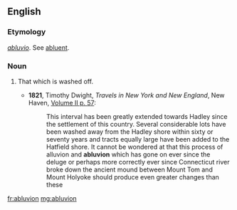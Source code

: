 ==English==

===Etymology===
{{etyl|LL.|en}} ''[[abluvio]]''. See [[abluent]].

===Noun===
{{en-noun|-}}

# {{label|en|obsolete|rare}} That which is washed off.
#* '''1821''', Timothy Dwight, ''Travels in New York and New England'', New Haven, [http://books.google.com/books?id=MHIUAAAAYAAJ&pg=PA57&img=1&zoom=3&hl=en&sig=ACfU3U1CEB0UIGIwACWkcWpZwN9j-n2QPQ&ci=123%2C507%2C807%2C353&edge=0 Volume II p. 57]:
#*: This interval has been greatly extended towards Hadley since the settlement of this country. Several considerable lots have been washed away from the Hadley shore within sixty or seventy years and tracts equally large have been added to the Hatfield shore. It cannot be wondered at that this process of alluvion and '''abluvion''' which has gone on ever since the deluge or perhaps more correctly ever since Connecticut river broke down the ancient mound between Mount Tom and Mount Holyoke should produce even greater changes than these

[[fr:abluvion]]
[[mg:abluvion]]